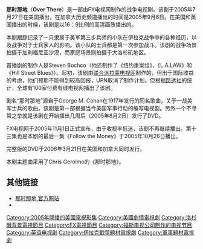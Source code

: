{{Infobox television |
  | show_name = 那时那地
  | caption = 
  | format = [[剧情|剧情]]
  | runtime = 大约44分钟
  | creator = [[Steven_Bochco|Steven Bochco]] <br /> [[Chris_Gerolmo|Chris Gerolmo]]
  | starring = [[Erik_Palladino|Erik Palladino]] <br /> (see full cast below)
  | country = [[美国|美国]]
  | network = FX电视网<br/>天空一台<br/>历史电视台
  | first_aired = 2005年7月27日 
  | last_aired = 2005年10月26日
  | num_episodes = 13
  }}

'''那时那地'''（'''Over There'''）是一部由FX电视网制作的战争电视剧。该剧于2005年7月27日在美国播出，在加拿大历史频道播出的时间是2005年9月6日。在美国和英国播出的时候，该剧是以16：9比例的高清画质播出的。

本剧跟踪记录了一只隶属于美军第三步兵师的小队在伊拉克战争中的各种经历，以及战争对于士兵家人的影响。该小队的士兵都是第一次参加战斗。该剧的战争场景拍摄于加利福尼亚沙漠，而家庭场景则拍摄于大洛杉矶地区。

首播剧的制作人是Steven Bochco（他还制作了《纽约重案组》、《L.A.LAW》和《Hill Street Blues》）。起初，该剧由[[UPN|联合派拉蒙电视网]]制作的，但出于国际收益的考虑，他们预期不能得到较高回报，UPN取消了制作计划。但根据[[路透社|路透社]]的统计，全球有100家付费有线电视网播出了该剧。

剧名“那时那地”源自于George M. Cohan在1917年发行的同名歌曲，关于一战美军士兵的歌曲。该剧是第一部根据当今美国军事行动的编写电视剧。另外一个不寻常之举就是该剧在开始播出几周后（2005年8月2日）发行了DVD。

FX电视网于2005年11月1日正式宣布，由于收视率低迷，该剧不再继续播出。第十三集也是本剧的最后一集《Follow the Money》于2005年10月26日播出。

完整版的DVD于2006年3月21日在美国和加拿大同时发行。

本剧主题曲采用了Chris Gerolmo的《那时那地》。

==其他链接==
* [https://web.archive.org/web/20080914061614/http://www.overtheredvd.com/ 那时那地 官方网站] 
* {{imdb title|id=0446241|title=Over There (2005)}}

{{FX电视节目}}

{{DEFAULTSORT:Over There}}
[[Category:2005年開播的美國電視影集|Category:2005年開播的美國電視影集]]
[[Category:美國劇情電視劇|Category:美國劇情電視劇]]
[[Category:洛杉磯背景電視節目|Category:洛杉磯背景電視節目]]
[[Category:FX電視節目|Category:FX電視節目]]
[[Category:福斯电视公司制作的电视节目|Category:福斯电视公司制作的电视节目]]
[[Category:英语电视剧|Category:英语电视剧]]
[[Category:伊拉克戰爭題材電視劇|Category:伊拉克戰爭題材電視劇]]
[[Category:軍事題材電視劇|Category:軍事題材電視劇]]